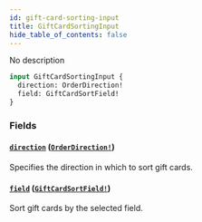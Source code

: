 ```yaml
---
id: gift-card-sorting-input
title: GiftCardSortingInput
hide_table_of_contents: false
---
```


No description

```graphql
input GiftCardSortingInput {
  direction: OrderDirection!
  field: GiftCardSortField!
}
```

### Fields

#### [`direction`](#) ([`OrderDirection!`](../../../developer/api-reference/enums/order-direction))

Specifies the direction in which to sort gift cards.

#### [`field`](#) ([`GiftCardSortField!`](../../../developer/api-reference/enums/gift-card-sort-field))

Sort gift cards by the selected field.
